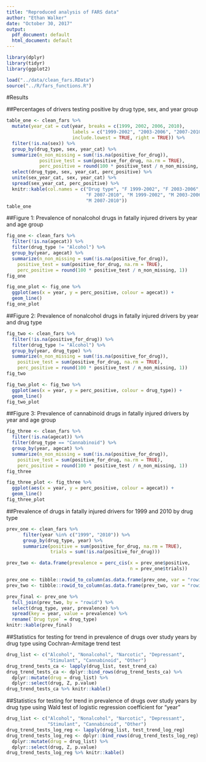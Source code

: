 ```yaml
---
title: "Reproduced analysis of FARS data"
author: "Ethan Walker"
date: "October 30, 2017"
output:
  pdf_document: default
  html_document: default
---
```


```r
library(dplyr)
library(tidyr)
library(ggplot2)

load("../data/clean_fars.RData")
source("../R/fars_functions.R")
```

#Results
  
##Percentages of drivers testing positive by drug type, sex, and year group
```r
table_one <- clean_fars %>%
  mutate(year_cat = cut(year, breaks = c(1999, 2002, 2006, 2010), 
                        labels = c("1999-2002", "2003-2006", "2007-2010"), 
                        include.lowest = TRUE, right = TRUE)) %>%
  filter(!is.na(sex)) %>%
  group_by(drug_type, sex, year_cat) %>%
  summarize(n_non_missing = sum(!is.na(positive_for_drug)), 
            positive_test = sum(positive_for_drug, na.rm = TRUE), 
            perc_positive = round(100 * positive_test / n_non_missing, 1)) %>%
  select(drug_type, sex, year_cat, perc_positive) %>%
  unite(sex_year_cat, sex, year_cat) %>%
  spread(sex_year_cat, perc_positive) %>%
  knitr::kable(col.names = c("Drug type", "F 1999-2002", "F 2003-2006", 
                             "F 2007-2010", "M 1999-2002", "M 2003-2006", 
                             "M 2007-2010"))
table_one
```

##Figure 1: Prevalence of nonalcohol drugs in fatally injured drivers by year and age group
```r
fig_one <- clean_fars %>% 
  filter(!is.na(agecat)) %>% 
  filter(drug_type != "Alcohol") %>% 
  group_by(year, agecat) %>% 
  summarize(n_non_missing = sum(!is.na(positive_for_drug)),
    positive_test = sum(positive_for_drug, na.rm = TRUE),
    perc_positive = round(100 * positive_test / n_non_missing, 1))
fig_one

fig_one_plot <- fig_one %>% 
  ggplot(aes(x = year, y = perc_positive, colour = agecat)) +
  geom_line()
fig_one_plot

```

##Figure 2: Prevalence of nonalcohol drugs in fatally injured drivers by year and drug type
```r
fig_two <- clean_fars %>% 
  filter(!is.na(positive_for_drug)) %>% 
  filter(drug_type != "Alcohol") %>% 
  group_by(year, drug_type) %>% 
  summarize(n_non_missing = sum(!is.na(positive_for_drug)),
    positive_test = sum(positive_for_drug, na.rm = TRUE),
    perc_positive = round(100 * positive_test / n_non_missing, 1))
fig_two

fig_two_plot <- fig_two %>% 
  ggplot(aes(x = year, y = perc_positive, colour = drug_type)) +
  geom_line()
fig_two_plot

```

##Figure 3: Prevalence of cannabinoid drugs in fatally injured drivers by year and age group
```r
fig_three <- clean_fars %>% 
  filter(!is.na(agecat)) %>% 
  filter(drug_type == "Cannabinoid") %>% 
  group_by(year, agecat) %>% 
  summarize(n_non_missing = sum(!is.na(positive_for_drug)),
    positive_test = sum(positive_for_drug, na.rm = TRUE),
    perc_positive = round(100 * positive_test / n_non_missing, 1))
fig_three

fig_three_plot <- fig_three %>% 
  ggplot(aes(x = year, y = perc_positive, colour = agecat)) +
  geom_line()
fig_three_plot

```

##Prevalence of drugs in fatally injured drivers for 1999 and 2010 by drug type
```r
prev_one <- clean_fars %>%
      filter(year %in% c("1999", "2010")) %>%
      group_by(drug_type, year) %>%
      summarize(positive = sum(positive_for_drug, na.rm = TRUE),
                trials = sum(!is.na(positive_for_drug)))

prev_two <- data.frame(prevalence = perc_cis(x = prev_one$positive, 
                                             n = prev_one$trials))

prev_one <- tibble::rowid_to_column(as.data.frame(prev_one, var = "rowid"))
prev_two <- tibble::rowid_to_column(as.data.frame(prev_two, var = "rowid"))

prev_final <- prev_one %>% 
  full_join(prev_two, by = "rowid") %>% 
  select(drug_type, year, prevalence) %>% 
  spread(key = year, value = prevalence) %>% 
  rename(`Drug type` = drug_type)
knitr::kable(prev_final)
```

##Statistics for testing for trend in prevalence of drugs over study years by drug type using Cochran-Armitage trend test
```r
drug_list <- c("Alcohol", "Nonalcohol", "Narcotic", "Depressant",
               "Stimulant", "Cannabinoid", "Other")
drug_trend_tests_ca <- lapply(drug_list, test_trend_ca)
drug_trend_tests_ca <- dplyr::bind_rows(drug_trend_tests_ca) %>%
  dplyr::mutate(drug = drug_list) %>%
  dplyr::select(drug, Z, p.value)
drug_trend_tests_ca %>% knitr::kable()
```

##Statistics for testing for trend in prevalence of drugs over study years by drug type using Wald test of logistic regression coefficient for “year”
```r
drug_list <- c("Alcohol", "Nonalcohol", "Narcotic", "Depressant",
               "Stimulant", "Cannabinoid", "Other")
drug_trend_tests_log_reg <- lapply(drug_list, test_trend_log_reg)
drug_trend_tests_log_reg <- dplyr::bind_rows(drug_trend_tests_log_reg) %>%
  dplyr::mutate(drug = drug_list) %>%
  dplyr::select(drug, Z, p.value)
drug_trend_tests_log_reg %>% knitr::kable()
```